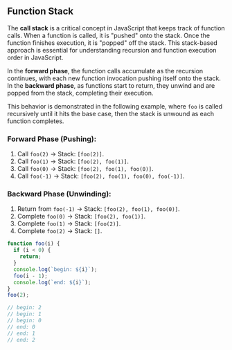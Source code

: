 
## Function Stack

The **call stack** is a critical concept in JavaScript that keeps track of function calls. When a function is called,
it is "pushed" onto the stack. Once the function finishes execution, it is "popped" off the stack. This stack-based approach
is essential for understanding recursion and function execution order in JavaScript.

In the **forward phase**, the function calls accumulate as the recursion continues, with each new function invocation pushing
itself onto the stack. In the **backward phase**, as functions start to return, they unwind and are popped from the stack, completing their execution.

This behavior is demonstrated in the following example, where `foo` is called recursively until it hits the base case,
then the stack is unwound as each function completes.

### Forward Phase (Pushing):
1. Call `foo(2)` -> Stack: `[foo(2)]`.
2. Call `foo(1)` -> Stack: `[foo(2), foo(1)]`.
3. Call `foo(0)` -> Stack: `[foo(2), foo(1), foo(0)]`.
4. Call `foo(-1)` -> Stack: `[foo(2), foo(1), foo(0), foo(-1)]`.

### Backward Phase (Unwinding):
1. Return from `foo(-1)` -> Stack: `[foo(2), foo(1), foo(0)]`.
2. Complete `foo(0)` -> Stack: `[foo(2), foo(1)]`.
3. Complete `foo(1)` -> Stack: `[foo(2)]`.
4. Complete `foo(2)` -> Stack: `[]`.

```js filename="function stack" copy
function foo(i) {
  if (i < 0) {
    return;
  }
  console.log(`begin: ${i}`);
  foo(i - 1);
  console.log(`end: ${i}`);
}
foo(2);

// begin: 2
// begin: 1
// begin: 0
// end: 0
// end: 1
// end: 2
```
